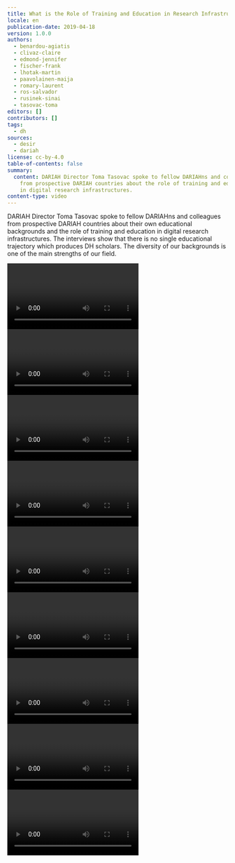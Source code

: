 ```yaml
---
title: What is the Role of Training and Education in Research Infrastructures?
locale: en
publication-date: 2019-04-18
version: 1.0.0
authors:
  - benardou-agiatis
  - clivaz-claire
  - edmond-jennifer
  - fischer-frank
  - lhotak-martin
  - paavolainen-maija
  - romary-laurent
  - ros-salvador
  - rusinek-sinai
  - tasovac-toma
editors: []
contributors: []
tags:
  - dh
sources:
  - desir
  - dariah
license: cc-by-4.0
table-of-contents: false
summary:
  content: DARIAH Director Toma Tasovac spoke to fellow DARIAHns and colleagues
    from prospective DARIAH countries about the role of training and education
    in digital research infrastructures.
content-type: video
---
```

DARIAH Director Toma Tasovac spoke to fellow DARIAHns and colleagues from prospective DARIAH countries about their own educational backgrounds and the role of training and education in digital research infrastructures. The interviews show that there is no single educational trajectory which produces DH scholars. The diversity of our backgrounds is one of the main strengths of our field.

<Grid layout="two-columns">
  <GridItem>
    <Video provider="youtube" id="OqYJNUmhJzw">
      Laurent Romary (Former DARIAH Director)
    </Video>
  </GridItem>

  <GridItem>
    <Video provider="youtube" id="iwz0uhEhtg4">
      Jennifer Edmond (DARIAH Director)
    </Video>
  </GridItem>

  <GridItem>
    <Video provider="youtube" id="soL0itkLYpk">
      Frank Fischer (DARIAH Director)
    </Video>
  </GridItem>

  <GridItem>
    <Video provider="youtube" id="GIw3VHJwu5Y">
      Agiatis Bernardou (Head of DARIAH VCC2)
    </Video>
  </GridItem>

  <GridItem>
    <Video provider="youtube" id="ksxIewK316E">
      Sinai Rusinek (Israel)
    </Video>
  </GridItem>

  <GridItem>
    <Video provider="youtube" id="RnGyt4uymv8">
      Maija Paavolainen (Finland)
    </Video>
  </GridItem>

  <GridItem>
    <Video provider="youtube" id="mI1yfjAkwrM">
      Claire Clivaz (Switzerland)
    </Video>
  </GridItem>

  <GridItem>
    <Video provider="youtube" id="UPGetssiNL0">
      Martin Lhoták (Czech Republic)
    </Video>
  </GridItem>

  <GridItem>
    <Video provider="youtube" id="1cv-Tx7fOO0">
      Salvador Ros (Spain)
    </Video>
  </GridItem>
</Grid>
